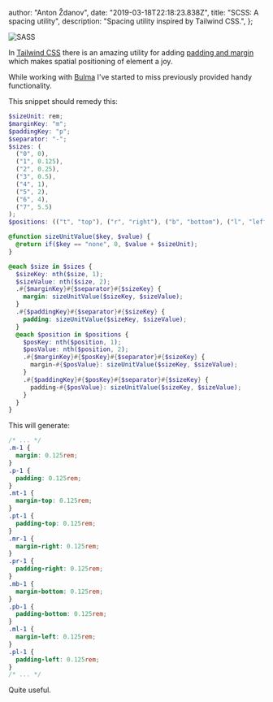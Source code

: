 
  author: "Anton Ždanov",
  date: "2019-03-18T22:18:23.838Z",
  title: "SCSS: A spacing utility",
  description: "Spacing utility inspired by Tailwind CSS.",
};


<Image src={sass} alt="SASS" />

In [Tailwind CSS](https://tailwindcss.com/) there is an amazing utility for adding [padding and margin](https://tailwindcss.com/docs/spacing/#app) which makes spatial positioning of element a joy.

While working with [Bulma](https://bulma.io/) I've started to miss previously provided handy functionality.

This snippet should remedy this:

```scss
$sizeUnit: rem;
$marginKey: "m";
$paddingKey: "p";
$separator: "-";
$sizes: (
  ("0", 0),
  ("1", 0.125),
  ("2", 0.25),
  ("3", 0.5),
  ("4", 1),
  ("5", 2),
  ("6", 4),
  ("7", 5.5)
);
$positions: (("t", "top"), ("r", "right"), ("b", "bottom"), ("l", "left"));

@function sizeUnitValue($key, $value) {
  @return if($key == "none", 0, $value + $sizeUnit);
}

@each $size in $sizes {
  $sizeKey: nth($size, 1);
  $sizeValue: nth($size, 2);
  .#{$marginKey}#{$separator}#{$sizeKey} {
    margin: sizeUnitValue($sizeKey, $sizeValue);
  }
  .#{$paddingKey}#{$separator}#{$sizeKey} {
    padding: sizeUnitValue($sizeKey, $sizeValue);
  }
  @each $position in $positions {
    $posKey: nth($position, 1);
    $posValue: nth($position, 2);
    .#{$marginKey}#{$posKey}#{$separator}#{$sizeKey} {
      margin-#{$posValue}: sizeUnitValue($sizeKey, $sizeValue);
    }
    .#{$paddingKey}#{$posKey}#{$separator}#{$sizeKey} {
      padding-#{$posValue}: sizeUnitValue($sizeKey, $sizeValue);
    }
  }
}
```

This will generate:

```css
/* ... */
.m-1 {
  margin: 0.125rem;
}
.p-1 {
  padding: 0.125rem;
}
.mt-1 {
  margin-top: 0.125rem;
}
.pt-1 {
  padding-top: 0.125rem;
}
.mr-1 {
  margin-right: 0.125rem;
}
.pr-1 {
  padding-right: 0.125rem;
}
.mb-1 {
  margin-bottom: 0.125rem;
}
.pb-1 {
  padding-bottom: 0.125rem;
}
.ml-1 {
  margin-left: 0.125rem;
}
.pl-1 {
  padding-left: 0.125rem;
}
/* ... */
```

Quite useful.
